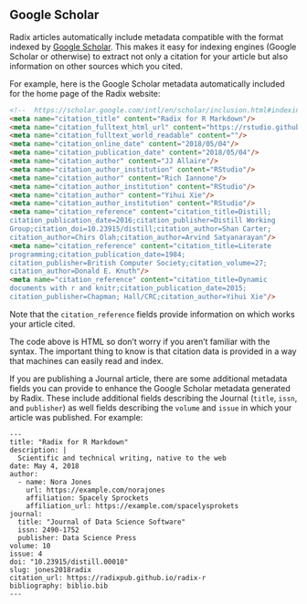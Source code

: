 ## Google Scholar

Radix articles automatically include metadata compatible with the format indexed by [Google Scholar](https://scholar.google.com/intl/en/scholar/inclusion.html#indexing). This makes it easy for indexing engines (Google Scholar or otherwise) to extract not only a citation for your article but also information on other sources which you cited.

For example, here is the Google Scholar metadata automatically included for the home page of the Radix website:

```html
<!--  https://scholar.google.com/intl/en/scholar/inclusion.html#indexing -->
<meta name="citation_title" content="Radix for R Markdown"/>
<meta name="citation_fulltext_html_url" content="https://rstudio.github.io/radix"/>
<meta name="citation_fulltext_world_readable" content=""/>
<meta name="citation_online_date" content="2018/05/04"/>
<meta name="citation_publication_date" content="2018/05/04"/>
<meta name="citation_author" content="JJ Allaire"/>
<meta name="citation_author_institution" content="RStudio"/>
<meta name="citation_author" content="Rich Iannone"/>
<meta name="citation_author_institution" content="RStudio"/>
<meta name="citation_author" content="Yihui Xie"/>
<meta name="citation_author_institution" content="RStudio"/>
<meta name="citation_reference" content="citation_title=Distill;
citation_publication_date=2016;citation_publisher=Distill Working
Group;citation_doi=10.23915/distill;citation_author=Shan Carter;
citation_author=Chirs Olah;citation_author=Arvind Satyanarayan"/>
<meta name="citation_reference" content="citation_title=Literate
programming;citation_publication_date=1984;
citation_publisher=British Computer Society;citation_volume=27;
citation_author=Donald E. Knuth"/>
<meta name="citation_reference" content="citation_title=Dynamic
documents with r and knitr;citation_publication_date=2015;
citation_publisher=Chapman; Hall/CRC;citation_author=Yihui Xie"/>
```

Note that the `citation_reference` fields provide information on which works your article cited.

The code above is HTML so don't worry if you aren't familiar with the syntax. The important thing to know is that citation data is provided in a way that machines can easily read and index.

If you are publishing a Journal article, there are some additional metadata fields you can provide to enhance the Google Scholar metadata generated by Radix. These include additional fields describing the Journal (`title`, `issn`, and `publisher`) as well fields describing the `volume` and `issue` in which your article was published. For example:

```markup
---
title: "Radix for R Markdown"
description: | 
  Scientific and technical writing, native to the web
date: May 4, 2018
author:
  - name: Nora Jones 
    url: https://example.com/norajones
    affiliation: Spacely Sprockets
    affiliation_url: https://example.com/spacelysprokets
journal: 
  title: "Journal of Data Science Software"
  issn: 2490-1752
  publisher: Data Science Press
volume: 10
issue: 4
doi: "10.23915/distill.00010"
slug: jones2018radix
citation_url: https://radixpub.github.io/radix-r
bibliography: biblio.bib
---
```




